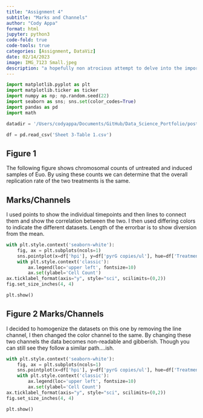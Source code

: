 ```yaml
---
title: "Assignment 4"
subtitle: "Marks and Channels"
author: "Cody Appa"
format: html
jupyter: python3
code-fold: true
code-tools: true
categories: [Assignment, DataViz]
date: 02/14/2023
image: IMG_7123 Small.jpeg
description: "a hopefully non atrocious attempt to delve into the importance of marks and channels"
---
```

```python
import matplotlib.pyplot as plt
import matplotlib.ticker as ticker
import numpy as np; np.random.seed(22)
import seaborn as sns; sns.set(color_codes=True)
import pandas as pd
import math
```

```python
datadir = '/Users/codyappa/Documents/GitHub/Data_Science_Portfolio/posts/MarksChannels/Sheet 3-Table 1'
```

```python
df = pd.read_csv('Sheet 3-Table 1.csv')
```
## Figure 1
The following figure shows chromosomal counts of untreated and induced samples of Euo. By using these counts we can determine that the overall replication rate of the two treatments is the same.

## Marks/Channels
I used points to show the individual timepoints and then lines to connect them and show the correlation between the two. I then used differing colors to indicate the different datasets. Length of the errorbar is to show diversion from the mean.

```python
with plt.style.context('seaborn-white'):
    fig, ax = plt.subplots(ncols=1)
    sns.pointplot(x=df['hpi'], y=df['pyrG copies/ul'], hue=df['Treatment'], data=df, errwidth=2, capsize=.1, linestyles='-', palette=('r', 'g'), dodge=True, ax=ax)
    with plt.style.context('classic'):
        ax.legend(loc='upper left', fontsize=10)
        ax.set(ylabel='Cell Count')
ax.ticklabel_format(axis="y", style="sci", scilimits=(0,2))
fig.set_size_inches(4, 4)
```

```python
plt.show()
```
## Figure 2 Marks/Channels
I decided to homogenize the datasets on this one by removing the line channel, I then changed the color channel to the same. By changing these two channels the data becomes non-readable and gibberish. Though you can still see they follow a similar path....ish.

```python
with plt.style.context('seaborn-white'):
    fig, ax = plt.subplots(ncols=1)
    sns.pointplot(x=df['hpi'], y=df['pyrG copies/ul'], hue=df['Treatment'], data=df, errwidth=2, capsize=.1, linestyles='none', palette=('r', 'r'), dodge=True, ax=ax)
    with plt.style.context('classic'):
        ax.legend(loc='upper left', fontsize=10)
        ax.set(ylabel='Cell Count')
ax.ticklabel_format(axis="y", style="sci", scilimits=(0,2))
fig.set_size_inches(4, 4)
```
```python
plt.show()
```
